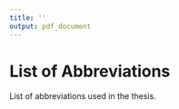 ```yaml
---
title: ''
output: pdf_document
---
```


# List of Abbreviations

List of abbreviations used in the thesis.